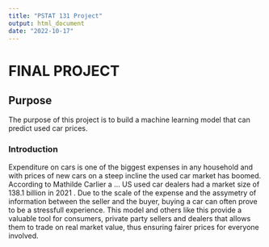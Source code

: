 ```yaml
---
title: "PSTAT 131 Project"
output: html_document
date: "2022-10-17"
---
```


# FINAL PROJECT

## Purpose

The purpose of this project is to build a machine learning model that can predict used car prices.

### Introduction

Expenditure on cars is one of the biggest expenses in any household and with prices of new cars on a steep incline the used car market has boomed. According to Mathilde Carlier a ... US used car dealers had a market size of 138.1 billion in 2021 . Due to the scale of the expense and the assymetry of information between the seller and the buyer, buying a car can often prove to be a stressfull experience. This model and others like this provide a valuable tool for consumers, private party sellers and dealers that allows them to trade on real market value, thus ensuring fairer prices for everyone involved. 







